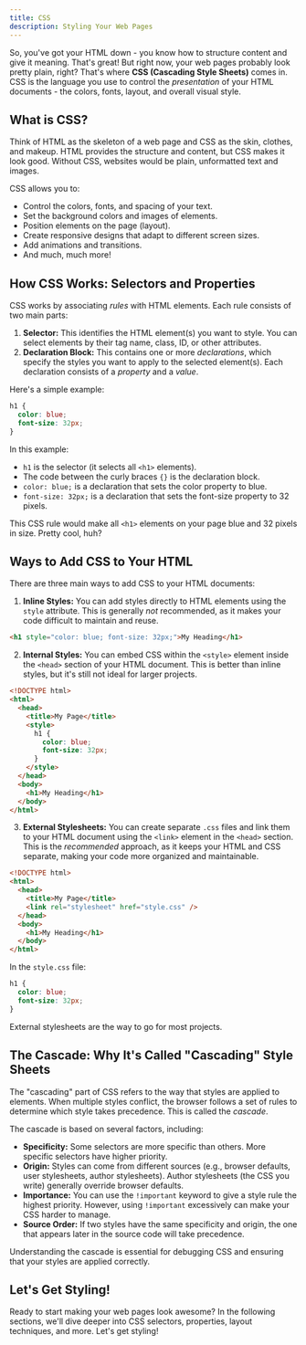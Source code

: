 ```yaml
---
title: CSS
description: Styling Your Web Pages
---
```


So, you've got your HTML down - you know how to structure content and give it meaning. That's great! But right now, your web pages probably look pretty plain, right? That's where **CSS (Cascading Style Sheets)** comes in. CSS is the language you use to control the _presentation_ of your HTML documents - the colors, fonts, layout, and overall visual style.

## What is CSS?

Think of HTML as the skeleton of a web page and CSS as the skin, clothes, and makeup. HTML provides the structure and content, but CSS makes it look good. Without CSS, websites would be plain, unformatted text and images.

CSS allows you to:

- Control the colors, fonts, and spacing of your text.
- Set the background colors and images of elements.
- Position elements on the page (layout).
- Create responsive designs that adapt to different screen sizes.
- Add animations and transitions.
- And much, much more!

## How CSS Works: Selectors and Properties

CSS works by associating _rules_ with HTML elements. Each rule consists of two main parts:

1.  **Selector:** This identifies the HTML element(s) you want to style. You can select elements by their tag name, class, ID, or other attributes.
2.  **Declaration Block:** This contains one or more _declarations_, which specify the styles you want to apply to the selected element(s). Each declaration consists of a _property_ and a _value_.

Here's a simple example:

```css
h1 {
  color: blue;
  font-size: 32px;
}
```

In this example:

- `h1` is the selector (it selects all `<h1>` elements).
- The code between the curly braces `{}` is the declaration block.
- `color: blue;` is a declaration that sets the color property to blue.
- `font-size: 32px;` is a declaration that sets the font-size property to 32 pixels.

This CSS rule would make all `<h1>` elements on your page blue and 32 pixels in size. Pretty cool, huh?

## Ways to Add CSS to Your HTML

There are three main ways to add CSS to your HTML documents:

1.  **Inline Styles:** You can add styles directly to HTML elements using the `style` attribute. This is generally _not_ recommended, as it makes your code difficult to maintain and reuse.

```html
<h1 style="color: blue; font-size: 32px;">My Heading</h1>
```

2.  **Internal Styles:** You can embed CSS within the `<style>` element inside the `<head>` section of your HTML document. This is better than inline styles, but it's still not ideal for larger projects.

```html
<!DOCTYPE html>
<html>
  <head>
    <title>My Page</title>
    <style>
      h1 {
        color: blue;
        font-size: 32px;
      }
    </style>
  </head>
  <body>
    <h1>My Heading</h1>
  </body>
</html>
```

3.  **External Stylesheets:** You can create separate `.css` files and link them to your HTML document using the `<link>` element in the `<head>` section. This is the _recommended_ approach, as it keeps your HTML and CSS separate, making your code more organized and maintainable.

```html
<!DOCTYPE html>
<html>
  <head>
    <title>My Page</title>
    <link rel="stylesheet" href="style.css" />
  </head>
  <body>
    <h1>My Heading</h1>
  </body>
</html>
```

In the `style.css` file:

```css
h1 {
  color: blue;
  font-size: 32px;
}
```

External stylesheets are the way to go for most projects.

## The Cascade: Why It's Called "Cascading" Style Sheets

The "cascading" part of CSS refers to the way that styles are applied to elements. When multiple styles conflict, the browser follows a set of rules to determine which style takes precedence. This is called the _cascade_.

The cascade is based on several factors, including:

- **Specificity:** Some selectors are more specific than others. More specific selectors have higher priority.
- **Origin:** Styles can come from different sources (e.g., browser defaults, user stylesheets, author stylesheets). Author stylesheets (the CSS you write) generally override browser defaults.
- **Importance:** You can use the `!important` keyword to give a style rule the highest priority. However, using `!important` excessively can make your CSS harder to manage.
- **Source Order:** If two styles have the same specificity and origin, the one that appears later in the source code will take precedence.

Understanding the cascade is essential for debugging CSS and ensuring that your styles are applied correctly.

## Let's Get Styling!

Ready to start making your web pages look awesome? In the following sections, we'll dive deeper into CSS selectors, properties, layout techniques, and more. Let's get styling!
